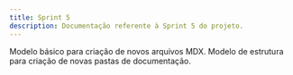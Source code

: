 ```yaml
---
title: Sprint 5
description: Documentação referente à Sprint 5 do projeto.
---
```


<Cards>
    <Card
        href="/docs/sprint-2/template"
        title="Template de Arquivo"
    >
        Modelo básico para criação de novos arquivos MDX.
    </Card>
    <Card
        href="/docs/sprint-2/template-pasta"
        title="Template de Pasta"
    >
        Modelo de estrutura para criação de novas pastas de documentação.
    </Card>
</Cards>
